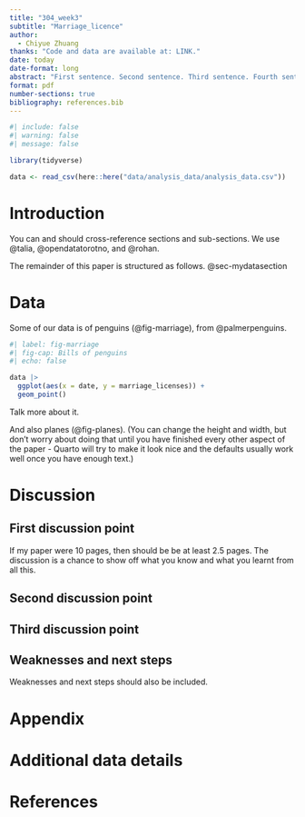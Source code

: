 ```yaml
---
title: "304_week3"
subtitle: "Marriage_licence"
author: 
  - Chiyue Zhuang
thanks: "Code and data are available at: LINK."
date: today
date-format: long
abstract: "First sentence. Second sentence. Third sentence. Fourth sentence."
format: pdf
number-sections: true
bibliography: references.bib
---
```


```r
#| include: false
#| warning: false
#| message: false

library(tidyverse)

data <- read_csv(here::here("data/analysis_data/analysis_data.csv"))

```


# Introduction

You can and should cross-reference sections and sub-sections. We use @talia, @opendatatorotno, and @rohan.

The remainder of this paper is structured as follows. @sec-mydatasection



# Data {#sec-mydatasection}

Some of our data is of penguins (@fig-marriage), from @palmerpenguins.

```r
#| label: fig-marriage
#| fig-cap: Bills of penguins
#| echo: false

data |> 
  ggplot(aes(x = date, y = marriage_licenses)) +
  geom_point()

```

Talk more about it.

And also planes (@fig-planes). (You can change the height and width, but don't worry about doing that until you have finished every other aspect of the paper - Quarto will try to make it look nice and the defaults usually work well once you have enough text.)





# Discussion

## First discussion point {#sec-first-point}

If my paper were 10 pages, then should be be at least 2.5 pages. The discussion is a chance to show off what you know and what you learnt from all this. 

## Second discussion point

## Third discussion point

## Weaknesses and next steps

Weaknesses and next steps should also be included.

\newpage

\appendix

# Appendix {-}


# Additional data details



\newpage


# References


